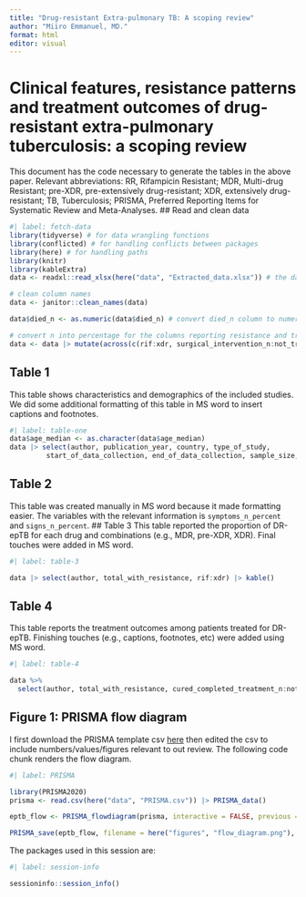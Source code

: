 ```yaml
---
title: "Drug-resistant Extra-pulmonary TB: A scoping review"
author: "Miiro Emmanuel, MD."
format: html
editor: visual
---
```


# Clinical features, resistance patterns and treatment outcomes of drug-resistant extra-pulmonary tuberculosis: a scoping review
This document has the code necessary to generate the tables in the above paper. 
Relevant abbreviations: RR, Rifampicin Resistant; MDR, Multi-drug Resistant; pre-XDR, pre-extensively drug-resistant; XDR, extensively drug-resistant; TB, Tuberculosis; PRISMA, Preferred Reporting Items for Systematic Review and Meta-Analyses.
## Read and clean data
```r
#| label: fetch-data
library(tidyverse) # for data wrangling functions
library(conflicted) # for handling conflicts between packages
library(here) # for handling paths
library(knitr)
library(kableExtra)
data <- readxl::read_xlsx(here("data", "Extracted_data.xlsx")) # the data sheet was saved in a folder named 'data'

# clean column names
data <- janitor::clean_names(data)

data$died_n <- as.numeric(data$died_n) # convert died_n column to numeric

# convert n into percentage for the columns reporting resistance and treatment outcomes
data <- data |> mutate(across(c(rif:xdr, surgical_intervention_n:not_treated), ~ round((.x / total_with_resistance * 100), 1)))

```
## Table 1
This table shows characteristics and demographics of the included studies.
We did some additional formatting of this table in MS word to insert captions and footnotes. 
```r
#| label: table-one
data$age_median <- as.character(data$age_median)
data |> select(author, publication_year, country, type_of_study,
         start_of_data_collection, end_of_data_collection, sample_size, total_with_resistance, age_mean, age_median) |> kable()
```
## Table 2
This table was created manually in MS word because it made formatting easier.
The variables with the relevant information is `symptoms_n_percent` and `signs_n_percent`.
## Table 3
This table reported the proportion of DR-epTB for each drug and combinations (e.g., MDR, pre-XDR, XDR). Final touches were added in MS word.
```r
#| label: table-3

data |> select(author, total_with_resistance, rif:xdr) |> kable()
```
## Table 4
This table reports the treatment outcomes among patients treated for DR-epTB. Finishing touches (e.g., captions, footnotes, etc) were added using MS word.
```r
#| label: table-4

data %>%
  select(author, total_with_resistance, cured_completed_treatment_n:not_treated) |> kable()
```
## Figure 1: PRISMA flow diagram
I first download the PRISMA template csv [here](https://estech.shinyapps.io/prisma_flowdiagram/) then edited the csv to include numbers/values/figures relevant to out review. The following code chunk renders the flow diagram.
```r
#| label: PRISMA

library(PRISMA2020)
prisma <- read.csv(here("data", "PRISMA.csv")) |> PRISMA_data()

eptb_flow <- PRISMA_flowdiagram(prisma, interactive = FALSE, previous = FALSE, other = FALSE, side_boxes = TRUE)

PRISMA_save(eptb_flow, filename = here("figures", "flow_diagram.png"), filetype = "png", overwrite = TRUE)
```


The packages used in this session are:
```r
#| label: session-info

sessioninfo::session_info()
```

